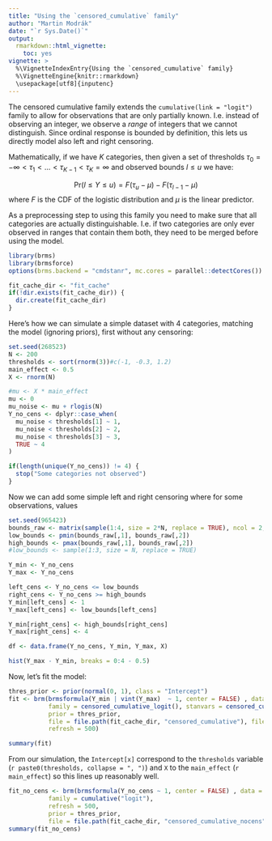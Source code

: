 ```yaml
---
title: "Using the `censored_cumulative` family"
author: "Martin Modrák"
date: "`r Sys.Date()`"
output: 
  rmarkdown::html_vignette:
    toc: yes
vignette: >
  %\VignetteIndexEntry{Using the `censored_cumulative` family}
  %\VignetteEngine{knitr::rmarkdown}
  \usepackage[utf8]{inputenc}
---
```



The censored cumulative family extends the `cumulative(link = "logit")` family
to allow for observations that are only partially known. I.e. instead of observing
an integer, we observe a _range_ of integers that we cannot distinguish. 
Since ordinal response is bounded by definition, this lets us directly model also left and right censoring.

Mathematically, if we have $K$ categories, then given a set of thresholds $\tau_0 = -\infty < \tau_1 < ... < \tau_{K - 1} < \tau_K = \infty$
and observed bounds $l \leq u$
we have:

$$
\mathrm{Pr}(l \leq Y \leq u) = F(\tau_u - \mu) - F(\tau_{l - 1} - \mu)
$$
where $F$ is the CDF of the logistic distribution and $\mu$ is the linear predictor.

As a preprocessing step to using this family you need to make sure that all categories are actually distinguishable. 
I.e. if two categories are only ever observed in ranges that contain them both, they need to be merged before using the model.


```r
library(brms)
library(brmsforce)
options(brms.backend = "cmdstanr", mc.cores = parallel::detectCores())

fit_cache_dir <- "fit_cache"
if(!dir.exists(fit_cache_dir)) {
  dir.create(fit_cache_dir)
}
```


Here's how we can simulate a simple dataset with 4 categories, matching the model (ignoring priors),
first without any censoring:


```r
set.seed(268523)
N <- 200
thresholds <- sort(rnorm(3))#c(-1, -0.3, 1.2)
main_effect <- 0.5
X <- rnorm(N)

#mu <- X * main_effect
mu <- 0
mu_noise <- mu + rlogis(N)
Y_no_cens <- dplyr::case_when(
  mu_noise < thresholds[1] ~ 1,
  mu_noise < thresholds[2] ~ 2,
  mu_noise < thresholds[3] ~ 3,
  TRUE ~ 4
)

if(length(unique(Y_no_cens)) != 4) {
  stop("Some categories not observed")
}


```

Now we can add some simple left and right censoring where for some
observations, values

```r
set.seed(965423)
bounds_raw <- matrix(sample(1:4, size = 2*N, replace = TRUE), ncol = 2, nrow = N)
low_bounds <- pmin(bounds_raw[,1], bounds_raw[,2])
high_bounds <- pmax(bounds_raw[,1], bounds_raw[,2])
#low_bounds <- sample(1:3, size = N, replace = TRUE)

Y_min <- Y_no_cens
Y_max <- Y_no_cens

left_cens <- Y_no_cens <= low_bounds
right_cens <- Y_no_cens >= high_bounds
Y_min[left_cens] <- 1
Y_max[left_cens] <- low_bounds[left_cens]

Y_min[right_cens] <- high_bounds[right_cens]
Y_max[right_cens] <- 4

df <- data.frame(Y_no_cens, Y_min, Y_max, X)
```

```r
hist(Y_max - Y_min, breaks = 0:4 - 0.5)
```


Now, let's fit the model:

```r
thres_prior <- prior(normal(0, 1), class = "Intercept")
fit <- brm(brmsformula(Y_min | vint(Y_max)  ~ 1, center = FALSE) , data = df, 
           family = censored_cumulative_logit(), stanvars = censored_cumulative_logit_stanvars(), 
           prior = thres_prior,
           file = file.path(fit_cache_dir, "censored_cumulative"), file_refit = "on_change",
           refresh = 500)

summary(fit)
```

From our simulation, the `Intercept[x]` correspond to the `thresholds` variable (`r paste0(thresholds, collapse = ", ")`) and `X` to the `main_effect` (`r main_effect`) so this lines up reasonably well.

```r
fit_no_cens <- brm(brmsformula(Y_no_cens ~ 1, center = FALSE) , data = df, 
           family = cumulative("logit"), 
           refresh = 500,
           prior = thres_prior,
           file = file.path(fit_cache_dir, "censored_cumulative_nocens"), file_refit = "on_change")
summary(fit_no_cens)

```


